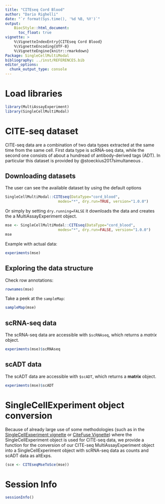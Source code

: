 ```yaml
---
title: "CITEseq Cord Blood"
author: "Dario Righelli"
date: "`r format(Sys.time(), '%d %B, %Y')`"
output:
    BiocStyle::html_document:
      toc_float: true
vignette: >
    %\VignetteIndexEntry{CITEseq Cord Blood}
    %\VignetteEncoding{UTF-8}
    %\VignetteEngine{knitr::rmarkdown}
Package: SingleCellMultiModal
bibliography: ../inst/REFERENCES.bib
editor_options: 
  chunk_output_type: console
---
```



# Load libraries

```r

library(MultiAssayExperiment)
library(SingleCellMultiModal)

```


# CITE-seq dataset

CITE-seq data are a combination of two data types extracted at the same 
time from the same cell.
First data type is scRNA-seq data, while the second one consists of about a hundread 
of antibody-derived tags (ADT).
In particular this dataset is provided by @stoeckius2017simultaneous .

## Downloading datasets

The user can see the available dataset by using the default options

```r

SingleCellMultiModal::CITEseq(DataType="cord_blood", 
                        modes="*", dry.run=TRUE, version="1.0.0")

```

Or simply by setting `dry.running=FALSE` it downloads the data and creates the
a MultiAssayExperiment object.

```r

mse <- SingleCellMultiModal::CITEseq(DataType="cord_blood", 
                        modes="*", dry.run=FALSE, version="1.0.0")
mse
```

Example with actual data:

```r
experiments(mse)
```


## Exploring the data structure

Check row annotations:

```r
rownames(mse)
```

Take a peek at the `sampleMap`:

```r
sampleMap(mse)
```


## scRNA-seq data

The scRNA-seq data are accessible with `$scRNAseq`, which returns a 
*matrix* object.

```r
experiments(mse)$scRNAseq
```

## scADT data

The scADT data are accessible with `$scADT`, which returns a 
**matrix** object.

```r
experiments(mse)$scADT
```

# SingleCellExperiment object conversion

Because of already large use of some methodologies (such as 
in the [SingleCellExperiment vignette](https://www.bioconductor.org/packages/release/bioc/vignettes/SingleCellExperiment/inst/doc/intro.html#5_adding_alternative_feature_sets) or [CiteFuse Vignette](http://www.bioconductor.org/packages/release/bioc/vignettes/CiteFuse/inst/doc/CiteFuse.html)) where the SingleCellExperiment object is used for CITE-seq data,
we provide a function for the conversion of our CITE-seq MultiAssayExperiment object
into a SingleCellExperiment object with scRNA-seq data as counts and 
scADT data as altExps.

```r
(sce <- CITEseqMseToSce(mse))
```


# Session Info

```r
sessionInfo()
```


